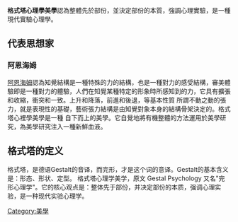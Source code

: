 {{Unreferenced |time=2008-05-25T08:53:10+00:00 }}
'''格式塔心理學美學'''認為整體先於部份，並決定部份的本質，強調心理實驗，是一種現代實驗心理學。

== 代表思想家 ==
===阿恩海姆===
[[阿恩海姆|阿恩海姆]]認為知覺結構是一種特殊的力的結構，也是一種對力的感受結構，審美體驗即是一種對力的體驗，人們在知覺某種特定的形象時所感知到的力，它具有擴張和收縮，衝突和一致。上升和降落，前進和後退，等基本性質 所謂不動之動的張力，就是表現性的基礎，藝術張力結構是由知覺對象本身的結構骨架決定的。格式塔心裡學美學是一種 自下而上的美學。它自覺地將有機整體的方法運用於美學研究，為美學研究注入一種新鮮血液。 

==格式塔的定义==
格式塔，是德语Gestalt的音译，而完形，才是这个词的意译。Gestalt的基本含义是：形态、形状、定型。
格式塔心理学美学，原文 Gestal Psychology 又名"完形心理学"。它的核心观点是：整体先于部份，并决定部份的本质，强调心理实验，是一种现代实验心理学。

{{艺术小作品}}
[[Category:美學|Category:美學]]